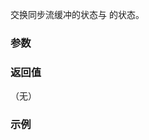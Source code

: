 {{cpp/io/basic_syncbuf/title|swap}}
{{cpp/io/basic_syncbuf/navbar}}
{{dcl begin}}
{{dcl | 1=
void swap( basic_syncbuf&amp; other ) noexcept;
}}
{{dcl end}}

交换同步流缓冲的状态与 {{tt|other}} 的状态。

===参数===
{{par begin}}
{{par | other |要与之交换内容的同步流缓冲}}
{{par end}}

===返回值===
（无）

===示例===
{{example|
 | code=
 | output=
}}

{{langlinks|en|es|ja}}